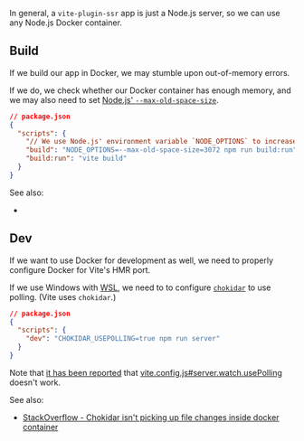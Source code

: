 
In general, a `vite-plugin-ssr` app is just a Node.js server, so we can use any Node.js Docker container.

## Build

If we build our app in Docker, we may stumble upon out-of-memory errors.

If we do, we check whether our Docker container has enough memory, and we may also need to set [Node.js' `--max-old-space-size`](https://nodejs.org/api/cli.html#--max-old-space-sizesize-in-megabytes).

```json
// package.json
{
  "scripts": {
    "// We use Node.js' environment variable `NODE_OPTIONS` to increase memory size to 3GB": "",
    "build": "NODE_OPTIONS=--max-old-space-size=3072 npm run build:run",
    "build:run": "vite build"
  }
}
```
See also:
   - <Link href="/debug" />

## Dev

If we want to use Docker for development as well, we need to properly configure Docker for Vite's HMR port.

If we use Windows with [WSL](https://docs.microsoft.com/en-us/windows/wsl/), we need to to configure [`chokidar`](https://github.com/paulmillr/chokidar) to use polling. (Vite uses `chokidar`.)

```json
// package.json
{
  "scripts": {
    "dev": "CHOKIDAR_USEPOLLING=true npm run server"
  }
}
```

Note that [it has been reported](https://discord.com/channels/815937377888632913/815937377888632916/910110118375489567) that [vite.config.js#server.watch.usePolling](https://vitejs.dev/config/#server-watch) doesn't work.

See also:
   - [StackOverflow - Chokidar isn't picking up file changes inside docker container](https://stackoverflow.com/questions/38318188/chokidar-isnt-picking-up-file-changes-inside-docker-container/69166925#69166925)
